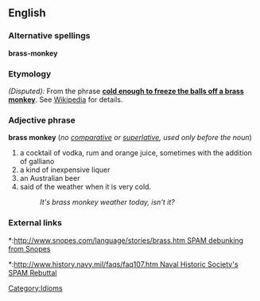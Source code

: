 ==English==

===Alternative spellings===
'''brass-monkey'''

===Etymology===
''(Disputed):'' From the phrase '''[[cold enough to freeze the balls off a brass monkey]]'''.  See [[w:Brass Monkey|Wikipedia]] for details.

===Adjective phrase===
'''brass monkey''' (''no [[comparative]] or [[superlative]], used only before the noun'')
#a cocktail of vodka, rum and orange juice, sometimes with the addition of galliano
#a kind of inexpensive liquer
#an Australian beer 
#said of the weather when it is very cold.
#:''It's brass monkey weather today, isn't it?''

===External links===
*:[[http://www.snopes.com/language/stories/brass.htm SPAM debunking from Snopes]]
*:[[http://www.history.navy.mil/faqs/faq107.htm Naval Historic Society's SPAM Rebuttal]]

[[Category:Idioms]]